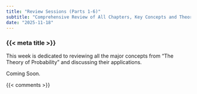 ```yaml
---
title: "Review Sessions (Parts 1-6)"
subtitle: "Comprehensive Review of All Chapters, Key Concepts and Theorems, Problem Solving Practice, Discussion of Applications, Q&A Session, and Final Wrap-up"
date: "2025-11-18"
---
```


### {{< meta title >}}

This week is dedicated to reviewing all the major concepts from "The Theory of Probability" and discussing their applications.

Coming Soon.

{{< comments >}}
